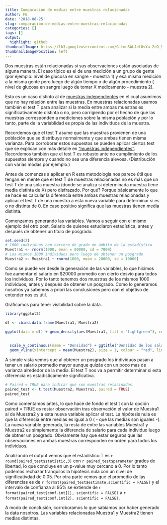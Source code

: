 ```yaml
---
title: Comparación de medias entre muestras relacionadas
author: FB
date: '2018-08-25'
slug: comparación-de-medias-entre-muestras-relacionadas
categories: []
tags: []
output:
  highlight: github
thumbnailImage: https://lh3.googleusercontent.com/G-tmnSALJel8vYa-2eO_5icarEa0z3K5nehA7Lp_P03iVt2NkDhfeEAnEcjDjtWB_kFgsE3BlacuHyCknQ=w297-h220
thumbnailImagePosition: left
---
```



Dos muestras están relacionadas si sus observaciones están asociadas de alguna manera. El caso típico es el de una medición a un grupo de gente (por ejemplo: nivel de glucosa en sangre - muestra 1) y  esa misma medición a la misma gente pero luego de algún tiempo o de algún procedimiento ( nivel de glucosa en sangre luego de tomar X medicamento - muestra 2).

Esto es un caso distinto al de [muestras independientes](https://fbstatsblog.wordpress.com/2017/10/17/comparacion-de-medias-entre-muestras-independientes/) en el cual asumimos que no hay relación entre las muestras. En muestras relacionadas usamos también el test T para analizar si la media entre ambas muestras es significativamente distinta o no, pero corrigiendo por el hecho de que las muestras corresponden a mediciones sobre la misma población y por lo tanto, parte de la variablidad es propia de las individuos de la muestra.

Recordemos que el test T asume que las muestras provienen de una población que se distribuye normalmente y que ambas tienen misma varianza. Para corroborar estos supuestos se pueden aplicar ciertos test que se explican con más detalle en ["muestras independientes"](https://fbstatsblog.wordpress.com/2017/10/17/comparacion-de-medias-entre-muestras-independientes/). Recordemos también que el test T es robusto ante no cumplimiento de los supuestos siempre y cuando no sea una diferencia alevosa. (Distribución con varias modas por ejemplo.)

Antes de comenzas a aplicar en R esta metodología nos parece útil que tengan en mente que el test T de muestras relacionadas no es más que un test T de una sola muestra (donde se analiza si determinada muestra tiene media distinta de X) pero disfrazado. Por qué? 
Porque básicamente lo que se hace es calcular la diferencia entre ambas muestras relacionadas y aplicar el test T de una muestra a esta nueva variable para determinar si es o no distinta de 0. En caso positivo significa que las muestras tienen media distinta.

Comenzamos generando las variables.
Vamos a seguir con el mismo ejemplo del otro post. Salario de quienes estudiaron estadística, antes y después de obtener un título de posgrado.
```r
set.seed(2)
# 1000 individuos con carrera de grado en ámbito de la estadística
Muestra1 <- rnorm(1000, mean = 80000, sd = 7000)
# Los mismos 1000 individuos pero luego de obtener un posgrado
Muestra2 <- Muestra1 + rnorm(1000, mean = 20000, sd = 10000)
```

Como se puede ver desde la generación de las variables, lo que hicimos fue aumentar el salario en $20000 promedio con cierto desvío para todos los individuos. Por lo tanto tenemos dos muestras de los mismos 1000 individuos, antes y después de obtener un posgrado. Como lo generamos nosotros ya sabemos a priori las conclusiones pero con el objetivo de entender nos es útil.

Gráficamos para tener visibilidad sobre la data.

```r
library(ggplot2) 

df <- cbind.data.frame(Muestra1, Muestra2)

ggplot(data = df) + geom_density(aes(Muestra1, fill = "lightgreen"), colour = "black", alpha = 0.5, size = 0.8) + geom_density(aes(Muestra2,fill = "lightblue"), colour = "black",  alpha = 0.5, size = 0.8) + scale_x_continuous(name = "Salario Anual",
                                                                                                   breaks = seq(50000,150000,10000),
                                                                                                   limits = c(50000,150000)) +
  scale_y_continuous(name = "Densidad") + ggtitle("Densidad de los salarios") + geom_vline(xintercept = mean(Muestra1), size = 1, colour = "red", linetype = "dashed") +
  geom_vline(xintercept = mean(Muestra2), size = 1, colour = "red", linetype = "dashed", ) + theme_classic() + scale_fill_identity(name ="Densities", guide = "legend", labels = c("Con Posgrado","Sin Posgrado"))


```

A simple vista vemos que al obtener un posgrado los individuos pasan a tener un salario promedio mayor aunque quizás con un poco mas de varianza alrededor de la media.
El test T nos va a permitir determinar si esta diferencia es estadísticamente significativa.

```r
# Paired = TRUE para indicar que son muestras relacinadas.
paired_test <- t.test(Muestra2, Muestra1, paired = TRUE)
paired_test
```


Como comentamos antes, lo que hace de fondo el test t con la opción paired = TRUE es restar observación tras observación el valor de Muestra1 al de Muestra2 y a esta nueva variable aplicar el test. La hipótesis nula es que la diferencia entre medias es igual a 0 ( - que las medias son iguales -). La nueva variable generada, la resta de entre las variables Muestra1 y Muestra2 es simplemente la diferencia de salario para cada individuo luego de obtner un posgrado. Obviamente hay que estar seguros que las observaciones en ambas muestras corresponden en orden para todos los individuos.

Analizando el output vemos que el estadístico T es `r round(paired_test$statistic,3)` con `r paired_test$parameter` grados de libertad, lo que concluye en un p-value muy cercano a 0.
Por lo tanto podemos rechazar tranquilos la hipótesis nula con un nivel de significativdad de 0.05.
Por otra parte vemos que el promedio de las diferencias es de `r format(paired_test$estimate,scientific = FALSE)` y el intervalo de confianza al 95% se extiende de `r format(paired_test$conf.int[1], scientific = FALSE)` a `r format(paired_test$conf.int[2], scientific = FALSE)`.

A modo de conclusión, corroboramos lo que sabíamos por haber generado la data nosotros. Las variables relacionadas Muestra1 y Muestra2 tienen medias distintas. 

